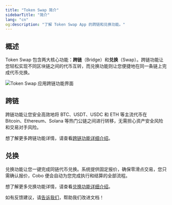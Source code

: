 ```yaml
---
title: "Token Swap 简介"
sidebarTitle: "简介"
lang: "cn"
og:description: "了解 Token Swap App 的跨链和兑换功能。"
---
```


## 概述

Token Swap 包含两大核心功能：**跨链**（Bridge）和**兑换**（Swap）。跨链功能让您轻松实现不同区块链之间的代币互转，而兑换功能则让您便捷地在同一条链上完成代币兑换。

<img src="/en/images/portal-apps/bridge/bridge.png" className="screenshot_full_screen" alt="Token Swap 应用跨链功能界面" />

## 跨链
跨链功能让您安全高效地将 BTC、USDT、USDC 和 ETH 等主流代币在 Bitcoin、Ethereum、Solana 等热门公链之间进行转移，无需担心资产安全风险和交易对手风险。

想了解更多跨链功能详情，请查看[跨链功能详细介绍](/cn/apps/token-swap/bridge/introduction)。

## 兑换
兑换功能让您一键完成同链代币兑换。系统提供固定报价，确保零滑点交易，您只需确认报价，Cobo 便会自动为您完成执行和结算的全部流程。

想了解更多兑换功能详情，请查看[兑换功能详细介绍](/cn/apps/token-swap/swap/introduction)。




<Tip>如有反馈建议，请[告诉我们](https://forms.zohopublic.com/cobo/form/DocumentFeedbackForm/formperma/QvLOhxJv1_JMsJ-1dleZ8Itb_7rzN-LtgvsDdxosoVI?referrername=manuals)，帮助我们改进文档！</Tip>
